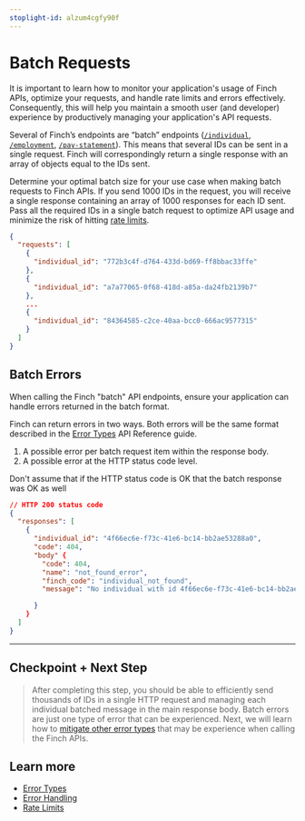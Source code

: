 ```yaml
---
stoplight-id: alzum4cgfy90f
---
```


# Batch Requests

It is important to learn how to monitor your application's usage of Finch APIs, optimize your requests, and handle rate limits and errors effectively. Consequently, this will help you maintain a smooth user (and developer) experience by productively managing your application's API requests.

Several of Finch’s endpoints are “batch” endpoints ([`/individual`](https://developer.tryfinch.com/docs/reference/9d6c83b09e205-individual), [`/employment`](https://developer.tryfinch.com/docs/reference/1ba5cdec4c979-employment), [`/pay-statement`](https://developer.tryfinch.com/docs/reference/d5fd02c41e83a-pay-statement)). This means that several IDs can be sent in a single request. Finch will correspondingly return a single response with an array of objects equal to the IDs sent.

Determine your optimal batch size for your use case when making batch requests to Finch APIs. If you send 1000 IDs in the request, you will receive a single response containing an array of 1000 responses for each ID sent. Pass all the required IDs in a single batch request to optimize API usage and minimize the risk of hitting [rate limits](https://developer.tryfinch.com/docs/reference/64f780582a5a2-rate-limits).

```json
{
  "requests": [
    {
      "individual_id": "772b3c4f-d764-433d-bd69-ff8bbac33ffe"
    },
    {
      "individual_id": "a7a77065-0f68-418d-a85a-da24fb2139b7"
    },
    ...
    {
      "individual_id": "84364585-c2ce-40aa-bcc0-666ac9577315"
    }
  ]
}
```

## Batch Errors 

When calling the Finch "batch" API endpoints, ensure your application can handle errors returned in the batch format.

Finch can return errors in two ways. Both errors will be the same format described in the [Error Types](https://developer.tryfinch.com/docs/reference/1f80003f67f0d-error-types) API Reference guide.

1. A possible error per batch request item within the response body.
1. A possible error at the HTTP status code level.

Don't assume that if the HTTP status code is OK that the batch response was OK as well

```json
// HTTP 200 status code
{
  "responses": [
    {
      "individual_id": "4f66ec6e-f73c-41e6-bc14-bb2ae53288a0",
      "code": 404,
      "body" {
        "code": 404,
        "name": "not_found_error",
        "finch_code": "individual_not_found",
        "message": "No individual with id 4f66ec6e-f73c-41e6-bc14-bb2ae53288a0 found"

      }
    }
  ]
}
```

---

## Checkpoint + Next Step
<!-- theme: success -->
> After completing this step, you should be able to efficiently send thousands of IDs in a single HTTP request and managing each individual batched message in the main response body. Batch errors are just one type of error that can be experienced. Next, we will learn how to [mitigate other error types](/docs/Implementation-Guide/Optimize/Mitigate-Errors.md) that may be experience when calling the Finch APIs.

## Learn more
- [Error Types](https://developer.tryfinch.com/docs/reference/1f80003f67f0d-error-types)
- [Error Handling](https://developer.tryfinch.com/docs/reference/7e03b7d6dec4a-error-handling)
- [Rate Limits](https://developer.tryfinch.com/docs/reference/64f780582a5a2-rate-limits)
